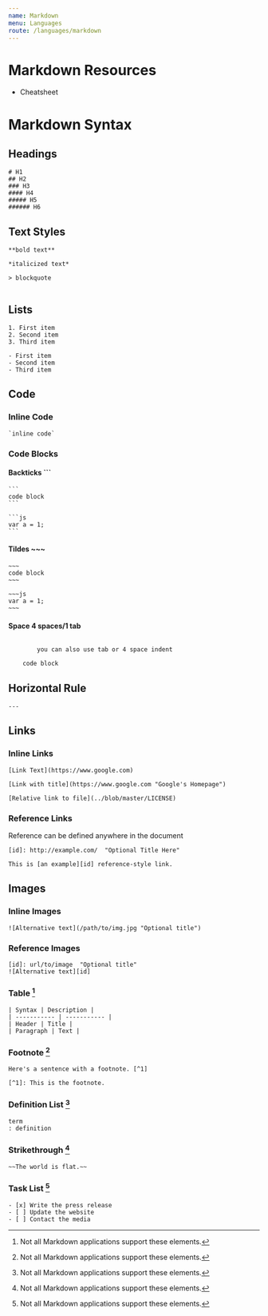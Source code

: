 ```yaml
---
name: Markdown
menu: Languages
route: /languages/markdown
---
```



# Markdown Resources

- Cheatsheet <ExternalLink
    text="Github Cheatsheet"
    href="/public/pdfs/markdown-cheatsheet.pdf"
  />

# Markdown Syntax

## Headings

```
# H1
## H2
### H3
#### H4
##### H5
###### H6
```

## Text Styles

```
**bold text**

*italicized text*

> blockquote


```

## Lists

```
1. First item
2. Second item
3. Third item

- First item
- Second item
- Third item
```

## Code

### Inline Code

```
`inline code`
```

### Code Blocks

#### Backticks ```

````
```
code block
```

```js
var a = 1;
```
````

#### Tildes ~~~

```
~~~
code block
~~~

~~~js
var a = 1;
~~~
```

#### Space 4 spaces/1 tab

```

        you can also use tab or 4 space indent

    code block

```

## Horizontal Rule

```
---
```

## Links

### Inline Links

```
[Link Text](https://www.google.com)

[Link with title](https://www.google.com "Google's Homepage")

[Relative link to file](../blob/master/LICENSE)
```

### Reference Links

Reference can be defined anywhere in the document

```
[id]: http://example.com/  "Optional Title Here"

This is [an example][id] reference-style link.
```

## Images

### Inline Images

```
![Alternative text](/path/to/img.jpg "Optional title")
```

### Reference Images

```
[id]: url/to/image  "Optional title"
![Alternative text][id]
```

### Table [^1]

```
| Syntax | Description |
| ----------- | ----------- |
| Header | Title |
| Paragraph | Text |
```

### Footnote [^1]

```
Here's a sentence with a footnote. [^1]

[^1]: This is the footnote.
```

### Definition List [^1]

```
term
: definition
```

### Strikethrough [^1]

```
~~The world is flat.~~
```

### Task List [^1]

```
- [x] Write the press release
- [ ] Update the website
- [ ] Contact the media
```

[^1]: Not all Markdown applications support these elements.
